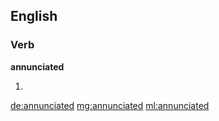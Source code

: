==English==

===Verb===
'''annunciated'''

# {{past of|annunciate}}

[[de:annunciated]]
[[mg:annunciated]]
[[ml:annunciated]]